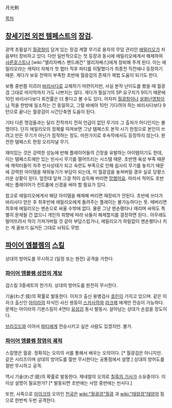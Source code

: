 月光剣

[[목차]]

== [[창세기전 외전 템페스트]]의 [[장검]]. ==
광역 초필살기 [[월광참]]이 담겨 있는 장검 계열 무기로 용자의 무덤 관리인 [[에밀리오]]가 처음부터 장비하고 있다. 다만 일반적으로는 첫 등장과 동시에 에밀리오에게서 해제하여 [[샤른호스트]]나 [wiki:"엘리자베스 팬드래건" 엘리자베스]에게 장비해 주게 된다. 이는 에밀리오라는 캐릭터 자체가 첫 챕터 직후 파티를 이탈했다가 최종전 직전에나 등장하기 때문. 게다가 보유 전력이 부족한 초반에 월광검의 존재가 제법 도움이 되기도 한다.

보통 중반쯤 이르러 [[바리사다]]로 교체하기 마련이지만, 사실 본작 난이도를 봤을 때 월광검 그대로 마지막까지 가도 나쁘지는 않다. 게다가 필살기의 SP 요구치가 9이기 때문에 10인 바리사다보다 회전률은 더 좋다고 볼 수도 있다. 어차피 [[월광참]]이나 [[설화난영참]]이나 적을 한방에 일소하는 건 동일하고, 그럴 바에야 10턴 기다려야 하는 바리사다보다 9턴으로 끝나는 월광검이 시간단축엔 도움이 된다.

기타 다른 명검들과는 달리 전작까지 전혀 언급이 없던 무기라 그 출처가 어디인지는 불명이다. 단지 에밀리오의 정체를 따져보면 그냥 템페스트 본작 시기 한정으로 본인이 쓰려고 만든 무기가 아닌가 짐작하는 정도. 마찬가지로 후속작에서도 등장하지 않는다. 완전한 템페스트 한정 오리지널 무기.

재미있는 것은 강력한 성능에 반해 플레이어들의 긴장을 유발하는 아이템이기도 한데, 이는 템페스트에만 있는 빈사시 무기를 떨어뜨리는 시스템 때문. 초반엔 육성 부족 때문에 캐릭터들이 자주 빈사상태가 되고 숙련도 부족으로 인해 쉽사리 무기를 놓치기 때문에 강력한 아이템을 채워놓기가 부담이 되는데, 이 월광검을 놓쳐버릴 경우 실로 당황스러운 상황이 된다. 엎친데 덮쳐 그걸 적이 습득해 버리면 [[망했어요]]. 따라서 적어도 초반에는 플레이어가 컨트롤에 신경을 써야 할 필요가 있다.

참고로 에밀리오에게서 해당 아이템을 해제해 버리면 재장비가 안된다. 초반에 쓰다가 바리사다 얻은 후 최후반에 에밀리오에게 돌려주는 플레이는 불가능하다는 뜻. 떼버리면 최후에 에밀리오는 맨손으로 싸울 수밖에 없다. 물론 그냥 맨손평타나 때리며 싸워도 특별히 문제될 건 없으니 개인의 취향에 따라 놔둘지 해제할지를 결정하면 된다.. 아무래도 떨어뜨려서 적이 가져가버릴 것 같아 부담스럽거나, 에밀리오가 하릴없이 맨손평타나 치는 게 꼴보기 싫거든 그대로 놔둬도 무방.

== [[파이어 엠블렘]]의 [[스킬]] ==
상대의 방어도를 무시하고 (일정 또는 완전) 공격을 가한다. 

=== [[파이어 엠블렘 성전의 계보]] ===
검스킬 3종세트의 한가지. 상대의 방어도를 완전히 무시한다.

기술(わざ:技)의 확률로 발동한다. 이자크 출신 용병검사 [[호린]]이 가지고 있으며. 같은 이자크 출신인 [[아이라]]의 자식인 사신 쌍둥이 [[스카사하]]와 [[라크체]] 에게만 전승이 가능하다. 문제는 아이라의 기본스킬이 4연타 [[유성검]] 동시 발동시. 살아남는 상대가 손꼽을 정도이다.

[[브리깃드]]와 이어서 [[파티]]에게 전승시키고 싶은 사람도 있겠지만. 불가.

=== [[파이어 엠블렘 창염의 궤적]] ===
스킬명은 월광. 정확히는 오의의 서를 통해서 배우는 오의이다. [* 월광검은 아니지만. 같은 시리즈이며 상대의 방어도를 절반 무시한다는 공통점에서 설명.] 상대의 방어도를 절반 무시하고 공격.

역시 기술(わざ:技)의 확률로 발동한다. 제네럴의 오의로 [[칠흑의 기사]]가 소유중이다. 이 이상 설명이 필요한가? [* 발동되면 초반에는 사망 중반에는 빈사다.]

또한, 사족으로 [[아이크]]의 오의인 [[천공]]은 [[wiki:"월광검"월광]] 과 [[wiki:"태양검"태양]]의 힘으로 한번씩 두번 공격한다.
